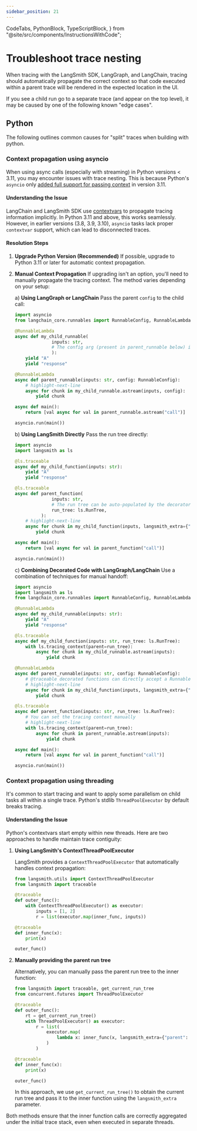 ```yaml
---
sidebar_position: 21
---
```


  CodeTabs,
  PythonBlock,
  TypeScriptBlock,
} from "@site/src/components/InstructionsWithCode";

# Troubleshoot trace nesting

When tracing with the LangSmith SDK, LangGraph, and LangChain, tracing should automatically propagate the correct context so that code executed within a parent trace will be rendered in the expected location in the UI.

If you see a child run go to a separate trace (and appear on the top level), it may be caused by one of the following known "edge cases".

## Python

The following outlines common causes for "split" traces when building with python.

### Context propagation using asyncio

When using async calls (especially with streaming) in Python versions < 3.11, you may encounter issues with trace nesting. This is because Python's `asyncio` only [added full support for passing context](https://docs.python.org/3/library/asyncio-task.html#asyncio.create_task) in version 3.11.

#### Understanding the Issue

LangChain and LangSmith SDK use [contextvars](https://docs.python.org/3/library/contextvars.html) to propagate tracing information implicitly. In Python 3.11 and above, this works seamlessly. However, in earlier versions (3.8, 3.9, 3.10), `asyncio` tasks lack proper `contextvar` support, which can lead to disconnected traces.

#### Resolution Steps

1. **Upgrade Python Version (Recommended)**
   If possible, upgrade to Python 3.11 or later for automatic context propagation.

2. **Manual Context Propagation**
   If upgrading isn't an option, you'll need to manually propagate the tracing context. The method varies depending on your setup:

   a) **Using LangGraph or LangChain**
   Pass the parent `config` to the child call:

   ```python
   import asyncio
   from langchain_core.runnables import RunnableConfig, RunnableLambda

   @RunnableLambda
   async def my_child_runnable(
                 inputs: str,
                 # The config arg (present in parent_runnable below) is optional
                 ):
       yield "A"
       yield "response"

   @RunnableLambda
   async def parent_runnable(inputs: str, config: RunnableConfig):
       # highlight-next-line
       async for chunk in my_child_runnable.astream(inputs, config):
           yield chunk

   async def main():
       return [val async for val in parent_runnable.astream("call")]

   asyncio.run(main())
   ```

   b) **Using LangSmith Directly**
   Pass the run tree directly:

   ```python
   import asyncio
   import langsmith as ls

   @ls.traceable
   async def my_child_function(inputs: str):
       yield "A"
       yield "response"

   @ls.traceable
   async def parent_function(
                 inputs: str,
                 # The run tree can be auto-populated by the decorator
                 run_tree: ls.RunTree,
             ):
       # highlight-next-line
       async for chunk in my_child_function(inputs, langsmith_extra={"parent": run_tree}):
           yield chunk

   async def main():
       return [val async for val in parent_function("call")]

   asyncio.run(main())
   ```

   c) **Combining Decorated Code with LangGraph/LangChain**
   Use a combination of techniques for manual handoff:

   ```python
   import asyncio
   import langsmith as ls
   from langchain_core.runnables import RunnableConfig, RunnableLambda

   @RunnableLambda
   async def my_child_runnable(inputs: str):
       yield "A"
       yield "response"

   @ls.traceable
   async def my_child_function(inputs: str, run_tree: ls.RunTree):
       with ls.tracing_context(parent=run_tree):
           async for chunk in my_child_runnable.astream(inputs):
               yield chunk

   @RunnableLambda
   async def parent_runnable(inputs: str, config: RunnableConfig):
       # @traceable decorated functions can directly accept a RunnableConfig when passed in via "config"
       # highlight-next-line
       async for chunk in my_child_function(inputs, langsmith_extra={"config": config}):
           yield chunk

   @ls.traceable
   async def parent_function(inputs: str, run_tree: ls.RunTree):
       # You can set the tracing context manually
       # highlight-next-line
       with ls.tracing_context(parent=run_tree):
           async for chunk in parent_runnable.astream(inputs):
               yield chunk

   async def main():
       return [val async for val in parent_function("call")]

   asyncio.run(main())
   ```

### Context propagation using threading

It's common to start tracing and want to apply some parallelism on child tasks all within a single trace. Python's stdlib `ThreadPoolExecutor` by default breaks tracing.

#### Understanding the Issue

Python's contextvars start empty within new threads. Here are two approaches to handle maintain trace contiguity:

1. **Using LangSmith's ContextThreadPoolExecutor**

   LangSmith provides a `ContextThreadPoolExecutor` that automatically handles context propagation:

   ```python
   from langsmith.utils import ContextThreadPoolExecutor
   from langsmith import traceable

   @traceable
   def outer_func():
       with ContextThreadPoolExecutor() as executor:
           inputs = [1, 2]
           r = list(executor.map(inner_func, inputs))

   @traceable
   def inner_func(x):
       print(x)

   outer_func()
   ```

2. **Manually providing the parent run tree**

   Alternatively, you can manually pass the parent run tree to the inner function:

   ```python
   from langsmith import traceable, get_current_run_tree
   from concurrent.futures import ThreadPoolExecutor

   @traceable
   def outer_func():
       rt = get_current_run_tree()
       with ThreadPoolExecutor() as executor:
           r = list(
               executor.map(
                   lambda x: inner_func(x, langsmith_extra={"parent": rt}), [1, 2]
               )
           )

   @traceable
   def inner_func(x):
       print(x)

   outer_func()
   ```

   In this approach, we use `get_current_run_tree()` to obtain the current run tree and pass it to the inner function using the `langsmith_extra` parameter.

Both methods ensure that the inner function calls are correctly aggregated under the initial trace stack, even when executed in separate threads.
